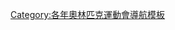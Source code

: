 {{Navbox
|name = 1936年冬季奧林匹克運動會項目
|title = [[1936年冬季奥林匹克运动会]][[:Category:1936年冬季奧林匹克運動會比賽項目|項目]]（[[納粹德國]][[加爾米施-帕滕基興]]）
|listclass = hlist
|titlestyle = background:#BFD7FF;
|list1 =
* [[1936年冬季奧林匹克運動會高山滑雪比賽|高山滑雪]]
* [[1936年冬季奧林匹克運動會雪車比賽|雪車]]
* [[1936年冬季奧林匹克運動會越野滑雪比賽|越野滑雪]]
* [[1936年冬季奧林匹克運動會花式滑冰比賽|花式滑冰]]
* [[1936年冬季奧林匹克運動會冰球比賽|冰球]]
* ''[[1936年冬季奧林匹克運動會軍事巡邏比賽|軍事巡邏]] (表演項目)''
* [[1936年冬季奧林匹克運動會北歐混合式滑雪比賽|北歐混合式滑雪]]
* [[1936年冬季奧林匹克運動會跳台滑雪比賽|跳台滑雪]]
* [[1936年冬季奧林匹克運動會競速滑冰比賽|競速滑冰]]
}}<noinclude>

[[Category:各年奧林匹克運動會導航模板]]

</noinclude>